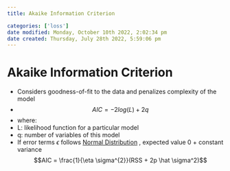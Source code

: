 ```yaml
---
title: Akaike Information Criterion

categories: ['loss']
date modified: Monday, October 10th 2022, 2:02:34 pm
date created: Thursday, July 28th 2022, 5:59:06 pm
---
```


# Akaike Information Criterion
- Considers goodness-of-fit to the data and penalizes complexity of the model
- $$AIC=−2log⁡(L)+2q$$
- where:
- L: likelihood function for a particular model
- q: number of variables of this model
- If error terms $\epsilon$ follows [Normal Distribution](Normal%20Distribution.qmd) , expected value 0 + constant variance $$AIC = \frac{1}{\eta \sigma^{2}}(RSS + 2p \hat \sigma^2)$$




